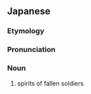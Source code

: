 ==Japanese==
{{ja-kanjitab|英|霊}}

===Etymology===
{{rfe|lang=ja}}

===Pronunciation===
{{rfp|lang=ja}}

===Noun===
{{ja-noun|えいれい}}

# spirits of fallen soldiers